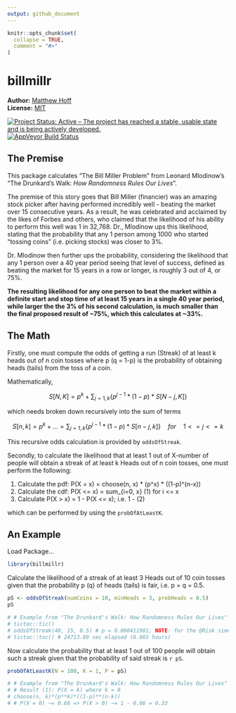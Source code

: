 ```yaml
---
output: github_document
---
```


<!-- README.md is generated from README.Rmd. Please edit that file -->

```r
knitr::opts_chunk$set(
  collapse = TRUE,
  comment = "#>"
)
```

# billmillr

**Author:** [Matthew Hoff](https://github.com/mghoff)
<br/>
**License:** [MIT](https://opensource.org/licenses/MIT)<br/>

[![Project Status: Active – The project has reached a stable, usable state and is being actively developed.](http://www.repostatus.org/badges/latest/active.svg)](https://www.repostatus.org/)
[![AppVeyor Build Status](https://ci.appveyor.com/api/projects/status/github/ropensci/epubr?branch=master&svg=true)](https://ci.appveyor.com/project/leonawicz/epubr)

## The Premise

This package calculates "The Bill Miller Problem" from Leonard Mlodinow's "The Drunkard's Walk: *How Randomness Rules Our Lives*".

The premise of this story goes that Bill Miller (financier) was an amazing stock picker after having performed incredibly well - beating the market over 15 consecutive years. As a result, he was celebrated and acclaimed by the likes of Forbes and others, who claimed that the likelihood of his ability to perform this well was 1 in 32,768. Dr., Mlodinow ups this likelihood, stating that the probability that any 1 person among 1000 who started "tossing coins" (i.e. picking stocks) was closer to 3%.

Dr. Mlodinow then further ups the probability, considering the likelihood that any 1 person over a 40 year period seeing that level of success, defined as beating the market for 15 years in a row or longer, is roughly 3 out of 4, or 75%.

**The resulting likelihood for any one person to beat the market within a definite start and stop time of at least 15 years in a single 40 year period, while larger the the 3% of his second calculation, is much smaller than the final proposed result of ~75%, which this calculates at ~33%.**

## The Math

Firstly, one must compute the odds of getting a run (Streak) of at least k heads out of n coin tosses where p (q = 1-p)
is the probability of obtaining heads (tails) from the toss of a coin.

Mathematically, 

$$S[N, K] = p^k + \sum_{j=1, k} \{ p^{j-1} * (1-p) * S[N-j, K] \}$$

which needs broken down recursively into the sum of terms

$$S[n, k] = p^k + ... = \sum_{j=1, k} \{ p^{j-1} * (1-p) * S[n-j, k] \} \quad for \quad 1 <= j <= k$$

This recursive odds calculation is provided by `oddsOfStreak`.

Secondly, to calculate the likelihood that at least 1 out of X-number of people will obtain a streak of at least k Heads out of n coin tosses, one must perform the following:

1. Calculate the pdf: P(X = x) = choose(n, x) * (p^x) * ((1-p)^(n-x))
2. Calculate the cdf: P(X <= x) = sum_{i=0, x} (1) for i <= x
3. Calculate P(X > x) = 1 - P(X <= x); i.e. 1 - (2)

which can be performed by using the `probOfAtLeastK`.


## An Example

Load Package...

```r
library(billmillr)
```

Calculate the likelihood of a streak of at least 3 Heads out of 10 coin tosses
given that the probability p (q) of heads (tails) is fair, i.e. p = q = 0.5.

```r
pS <- oddsOfStreak(numCoins = 10, minHeads = 3, probHeads = 0.5)
pS

# # Example from "The Drunkard's Walk: How Randomness Rules Our Lives"
# tictoc::tic()
# oddsOfStreak(40, 15, 0.5) # p = 0.000411981; NOTE: for the @Risk simulation, we got 0.0002 - i.e. this is within bounds.
# tictoc::toc() # 24713.89 sec elapsed (6.865 hours)
```

Now calculate the probability that at least 1 out of 100 people will obtain
such a streak given that the probability of said streak is `r pS`.

```r
probOfAtLeastK(N = 100, K = 1, P = pS)

# # Example from "The Drunkard's Walk: How Randomness Rules Our Lives" continued...
# # Result (1): P(X = k) where k = 0
# choose(n, k)*(p**k)*((1-p)**(n-k))
# # P(X = 0) ~= 0.66 => P(X > 0) ~= 1 - 0.66 = 0.33
```

